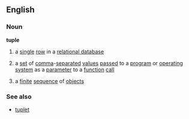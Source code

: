 ==English==
===Noun===
'''tuple'''
#{{computing}} a [[single]] [[row]] in a [[relational database]]
#{{computing}} a [[set]] of [[comma]]-[[separated]] [[value]]s [[pass]]ed to a [[program]] or [[operating system]] as a [[parameter]] to a [[function]] [[call]]
#{{mathematics}} a [[finite]] [[sequence]] of [[object]]s
{{wikipedia}}
===See also===
*[[tuplet]]